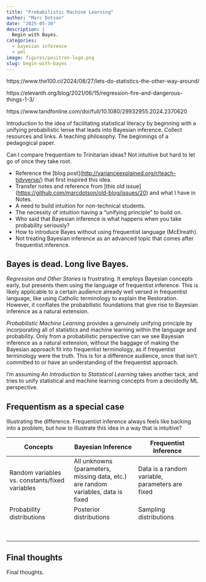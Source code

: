 ```yaml
---
title: "Probabilistic Machine Learning"
author: "Marc Dotson"
date: "2025-05-30"
description: |
  Begin with Bayes.
categories:
  - bayesian inference
  - pml
image: figures/positron-logo.png
slug: begin-with-bayes
---
```


https://www.the100.ci/2024/08/27/lets-do-statistics-the-other-way-around/

https://elevanth.org/blog/2021/06/15/regression-fire-and-dangerous-things-1-3/

https://www.tandfonline.com/doi/full/10.1080/29932955.2024.2370620

Introduction to the idea of facilitating statistical literacy by beginning with a unifying probabilistic lense that leads into Bayesian inference. Collect resources and links. A teaching philosophy. The beginnings of a pedagogical paper.

Can I compare frequentism to Trinitarian ideas? Not intuitive but hard to let go of once they take root.

-   Reference the \[blog post\](<http://varianceexplained.org/r/teach-tidyverse/>) that first inspired this idea.
-   Transfer notes and reference from \[this old issue\](<https://github.com/marcdotson/old-blog/issues/20>) and what I have in Notes.
-   A need to build intuition for non-technical students.
-   The necessity of intuition having a "unifying principle" to build on.
-   Who said that Bayesian inference is what happens when you take probability seriously?
-   How to introduce Bayes without using frequentist language (McElreath).
-   Not treating Bayesian inference as an advanced topic that comes after frequentist inference.

## Bayes is dead. Long live Bayes.

*Regression and Other Stories* is frustrating. It employs Bayesian concepts early, but presents them using the language of frequentist inference. This is likely applicable to a certain audience already well versed in frequentist language, like using Catholic terminology to explain the Restoration. However, it conflates the probabilistic foundations that give rise to Bayesian inference as a natural extension.

*Probabilistic Machine Learning* provides a genuinely unifying principle by incorporating all of statistics and machine learning within the language and probability. Only from a probabilistic perspective can we see Bayesian inference as a natural extension, without the baggage of making the Bayesian approach fit into frequentist terminology, as if frequentist terminology were the truth. This is for a difference audience, once that isn't committed to or have an understanding of the frequentist approach.

I'm assuming *An Introduction to Statistical Learning* takes another tack, and tries to unify statistical and machine learning concepts from a decidedly ML perspective.

## Frequentism as a special case

Illustrating the difference. Frequentist inference always feels like backing into a problem, but how to illustrate this idea in a way that is intuitive?

| Concepts | Bayesian Inference | Frequentist Inference |
|------------------------|------------------------|------------------------|
| Random variables vs. constants/fixed variables | All unknowns (parameters, missing data, etc.) are random variables, data is fixed | Data is a random variable, parameters are fixed |
| Probability distributions | Posterior distributions | Sampling distributions |
|  |  |  |
|  |  |  |
|  |  |  |
|  |  |  |
|  |  |  |
|  |  |  |
|  |  |  |
|  |  |  |

## Final thoughts

Final thoughts.